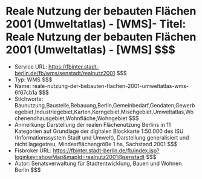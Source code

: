 # Reale Nutzung der bebauten Flächen 2001 (Umweltatlas) - [WMS]- Titel: Reale Nutzung der bebauten Flächen 2001 (Umweltatlas) - [WMS] $$$
- Service URL: https://fbinter.stadt-berlin.de/fb/wms/senstadt/realnutz2001 $$$
- Typ: WMS $$$
- Name: reale-nutzung-der-bebauten-flachen-2001-umweltatlas-wms-6f67cb1a $$$
- Stichworte: Baunutzung,Baustelle,Bebauung,Berlin,Gemeinbedarf,Geodaten,Gewerbegebiet,Industriegebiet,Karten,Kerngebiet,Mischgebiet,Umweltatlas,Wochenendhausgebiet,Wohnfläche,Wohngebiet $$$
- Anmerkung: Darstellung der realen Flächenutzung  Berlins in 11 Kategorien auf Grundlage der digitalen Blockkarte 1:50.000
des ISU (Informationssystem Stadt und Umwelt), Darstellung generalisiert und nicht lagegetreu, Mindestflächengröße 1 ha, Sachstand 2001 $$$
- Fisbroker URL: https://fbinter.stadt-berlin.de/fb/index.jsp?loginkey=showMap&mapId=realnutz2001@senstadt $$$
- Autor: Senatsverwaltung für Stadtentwicklung, Bauen und Wohnen Berlin $$$
